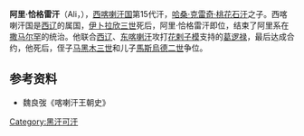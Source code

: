 '''阿里·恰格雷汗'''（Ali，{{bd|？||1160年||catIdx=A}}），[[西喀喇汗国|西喀喇汗国]]第15代汗，[[哈桑·克雷奇·桃花石汗|哈桑·克雷奇·桃花石汗]]之子。西喀喇汗国是[[西辽|西辽]]的属国，[[伊卜拉欣三世|伊卜拉欣三世]]死后，阿里·恰格雷汗即位，结束了阿里系在[[撒马尔罕|撒马尔罕]]的统治。他联合[[西辽|西辽]]、[[东喀喇汗|东喀喇汗]]攻打[[花剌子模|花剌子模]]支持的[[葛逻禄|葛逻禄]]，最后达成合约，他死后，侄子[[马黑木三世|马黑木三世]]和儿子[[馬斯烏德二世|馬斯烏德二世]]争位。

{{start box}}
{{s-before|[[伊卜拉欣三世|伊卜拉欣三世]]}}
{{s-title|[[西喀喇汗国|西喀喇汗国]][[回鹘可汗列表|可汗]]|1156年—1160年}}
{{s-after|[[马黑木三世|马黑木三世]]}}
{{end box}}
==参考资料==
*魏良弢《喀喇汗王朝史》

[[Category:黑汗可汗|Category:黑汗可汗]]